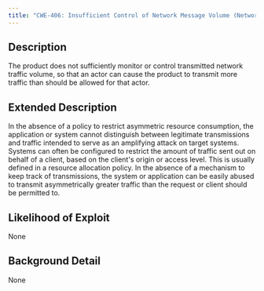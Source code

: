 ```yaml
---
title: "CWE-406: Insufficient Control of Network Message Volume (Network Amplification)"
---
```


## Description
The product does not sufficiently monitor or control transmitted network traffic volume, so that an actor can cause the product to transmit more traffic than should be allowed for that actor.

## Extended Description
In the absence of a policy to restrict asymmetric resource consumption, the application or system cannot distinguish between legitimate transmissions and traffic intended to serve as an amplifying attack on target systems. Systems can often be configured to restrict the amount of traffic sent out on behalf of a client, based on the client's origin or access level. This is usually defined in a resource allocation policy. In the absence of a mechanism to keep track of transmissions, the system or application can be easily abused to transmit asymmetrically greater traffic than the request or client should be permitted to.

## Likelihood of Exploit
None

## Background Detail
None
        
